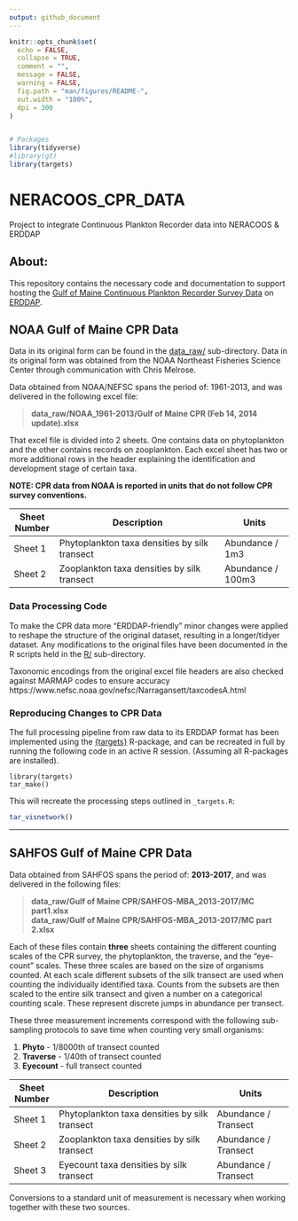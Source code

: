 ```yaml
---
output: github_document
---
```


<!-- README.md is generated from README.Rmd. Please edit that file -->

```r
knitr::opts_chunk$set(
  echo = FALSE,
  collapse = TRUE,
  comment = "",
  message = FALSE,
  warning = FALSE,
  fig.path = "man/figures/README-",
  out.width = "100%", 
  dpi = 300
)


# Packages
library(tidyverse)
#library(gt)
library(targets)
```


# NERACOOS_CPR_DATA

Project to integrate Continuous Plankton Recorder data into NERACOOS & ERDDAP


## About:

This repository contains the necessary code and documentation to support hosting the [Gulf of Maine Continuous Plankton Recorder Survey Data](https://www.fisheries.noaa.gov/feature-story/long-running-plankton-survey-resume-gulf-maine) on [ERDDAP](http://ismn.erddap.neracoos.org/erddap/info/index.html?page=1&itemsPerPage=1000).


## NOAA Gulf of Maine CPR Data

Data in its original form can be found in the [data_raw/](www.github.com/gulfofmaine/continuous_plankton_recorder/data_raw) sub-directory. Data in its original form was obtained from the NOAA Northeast Fisheries Science Center through communication with Chris Melrose. 

Data obtained from NOAA/NEFSC spans the period of: 1961-2013, and was delivered in the following excel file:

> **data_raw/NOAA_1961-2013/Gulf of Maine CPR (Feb 14, 2014 update).xlsx**

That excel file is divided into 2 sheets. One contains data on phytoplankton and the other contains records on zooplankton. Each excel sheet has two or more additional rows in the header explaining the identification and development stage of certain taxa. 

**NOTE: CPR data from NOAA is reported in units that do not follow CPR survey conventions.**


| Sheet Number  | Description                                    | Units               |
| ------------- | ---------------------------------------------- | ------------------- |
| Sheet 1       | Phytoplankton taxa densities by silk transect  |  Abundance / 1m3    |
| Sheet 2       | Zooplankton taxa densities by silk transect    |  Abundance / 100m3  |



### Data Processing Code

To make the CPR data more "ERDDAP-friendly" minor changes were applied to reshape the structure of the original dataset, resulting in a longer/tidyer dataset. Any modifications to the original files have been documented in the R scripts held in the [R/](www.github.com/gulfofmaine/R) sub-directory. 

Taxonomic encodings from the original excel file headers are also checked against MARMAP codes to ensure accuracy https://www.nefsc.noaa.gov/nefsc/Narragansett/taxcodesA.html


### Reproducing Changes to CPR Data

The full processing pipeline from raw data to its ERDDAP format has been implemented using the [{targets}](https://docs.ropensci.org/targets/) R-package, and can be recreated in full by running the following code in an active R session. (Assuming all R-packages are installed). 

```
library(targets)
tar_make()
```

This will recreate the processing steps outlined in `_targets.R`:

```r
tar_visnetwork()
```


---

## SAHFOS Gulf of Maine CPR Data

Data obtained from SAHFOS spans the period of: **2013-2017**, and was delivered in the following files:

> **data_raw/Gulf of Maine CPR/SAHFOS-MBA_2013-2017/MC part1.xlsx**      
> **data_raw/Gulf of Maine CPR/SAHFOS-MBA_2013-2017/MC part 2.xlsx**

Each of these files contain **three** sheets containing the different counting scales of the CPR survey, the phytoplankton, the traverse, and the "eye-count" scales. These three scales are based on the size of organisms counted. At each scale different subsets of the silk transect are used when counting the individually identified taxa. Counts from the subsets are then scaled to the entire silk transect and given a number on a categorical counting scale. These represent discrete jumps in abundance per transect.

These three measurement increments correspond with the following sub-sampling protocols to save time when counting very small organisms:

1.  **Phyto** - 1/8000th of transect counted\
2.  **Traverse** - 1/40th of transect counted\
3.  **Eyecount** - full transect counted


| Sheet Number  | Description                                    | Units                  |
| ------------- | ---------------------------------------------- | ---------------------- |
| Sheet 1       | Phytoplankton taxa densities by silk transect  |  Abundance / Transect  |
| Sheet 2       | Zooplankton taxa densities by silk transect    |  Abundance / Transect  |
| Sheet 3       | Eyecount taxa densities by silk transect       |  Abundance / Transect  |

Conversions to a standard unit of measurement is necessary when working together with these two sources.
